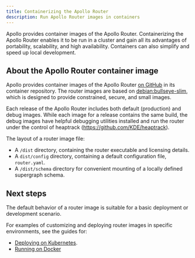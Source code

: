 ```yaml
---
title: Containerizing the Apollo Router
description: Run Apollo Router images in containers
---
```



Apollo provides container images of the Apollo Router. Containerizing the Apollo Router enables it to be run in a cluster and gain all its advantages of portability, scalability, and high availability. Containers can also simplify and speed up local development.

<ElasticNotice />

## About the Apollo Router container image

Apollo provides container images of the Apollo Router [on GitHub](https://github.com/apollographql/router/pkgs/container/router) in its container repository. The router images are based on [debian:bullseye-slim](https://hub.docker.com/_/debian/), which is designed to provide constrained, secure, and small images.

Each release of the Apollo Router includes both default (production) and debug images. While each image for a release contains the same build, the debug images have helpful debugging utilities installed and run the router under the control of heaptrack (https://github.com/KDE/heaptrack).

The layout of a router image file:

* A `/dist` directory, containing the router executable and licensing details.
* A `dist/config` directory, containing a default configuration file, `router.yaml`.
* A `/dist/schema` directory for convenient mounting of a locally defined supergraph schema.

## Next steps

The default behavior of a router image is suitable for a basic deployment or development scenario.

For examples of customizing and deploying router images in specific environments, see the guides for: 
* [Deploying on Kubernetes](./kubernetes/).
* [Running on Docker](./docker/)
